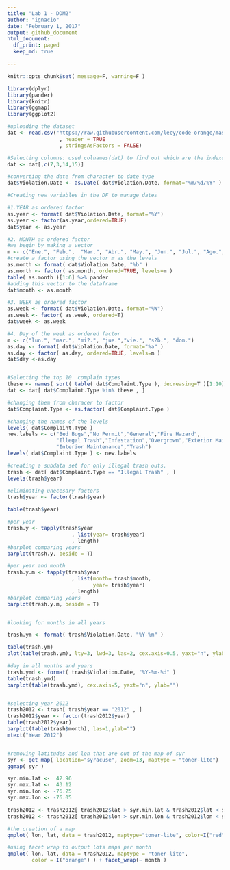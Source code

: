 ```yaml
---
title: "Lab 1 - DDM2"
author: "ignacio"
date: "February 1, 2017"
output: github_document
html_document:
  df_print: paged
  keep_md: true

---
```


```r

knitr::opts_chunk$set( message=F, warning=F )

```


```r
library(dplyr)
library(pander)
library(knitr)
library(ggmap)
library(ggplot2)
```


```r
#uploading the dataset
dat <- read.csv("https://raw.githubusercontent.com/lecy/code-orange/master/data/code%20violations.csv"
                 , header = TRUE
                 , stringsAsFactors = FALSE)

#Selecting columns: used colnames(dat) to find out which are the indexes i need
dat <- dat[,c(7,3,14,15)]

#converting the date from character to date type
dat$Violation.Date <- as.Date( dat$Violation.Date, format="%m/%d/%Y" )

#Creating new variables in the DF to manage dates

#1.YEAR as ordered factor
as.year <- format( dat$Violation.Date, format="%Y")
as.year <- factor(as.year,ordered=TRUE)
dat$year <- as.year

#2. MONTH as ordered factor
#we begin by making a vector 
m <- c("Ene.", "Feb.",  "Mar.", "Abr.", "May.", "Jun.", "Jul.", "Ago.", "Set.", "Oct.", "Nov.", "Dic.")
#create a factor using the vector m as the levels
as.month <- format( dat$Violation.Date, "%b" )
as.month <- factor( as.month, ordered=TRUE, levels=m )
table( as.month )[1:6] %>% pander
#adding this vector to the dataframe
dat$month <- as.month

#3. WEEK as ordered factor
as.week <- format( dat$Violation.Date, format="%W")
as.week <- factor( as.week, ordered=T)
dat$week <- as.week

#4. Day of the week as ordered factor
m <- c("lun.", "mar.", "mi?.", "jue.","vie.", "s?b.", "dom.")
as.day <- format( dat$Violation.Date, format="%a" )
as.day <- factor( as.day, ordered=TRUE, levels=m )
dat$day <-as.day


#Selecting the top 10  complain types
these <- names( sort( table( dat$Complaint.Type ), decreasing=T )[1:10] )
dat <- dat[ dat$Complaint.Type %in% these , ]

#changing them from characer to factor
dat$Complaint.Type <- as.factor( dat$Complaint.Type )

#changing the names of the levels
levels( dat$Complaint.Type )
new.labels <- c("Bed Bugs","No Permit","General","Fire Hazard",
                "Illegal Trash","Infestation","Overgrown","Exterior Maintenance",
                "Interior Maintenance","Trash")
levels( dat$Complaint.Type ) <- new.labels

```

```r
#creating a subdata set for only illegal trash outs.
trash <- dat[ dat$Complaint.Type == "Illegal Trash" , ]
levels(trash$year)

#eliminating unecesary factors
trash$year <- factor(trash$year)

table(trash$year)

#per year
trash.y <- tapply(trash$year
                     , list(year= trash$year)
                     , length)
#barplot comparing years
barplot(trash.y, beside = T)

#per year and month
trash.y.m <- tapply(trash$year
                     , list(month= trash$month, 
                            year= trash$year)
                     , length)
#barplot comparing years
barplot(trash.y.m, beside = T)


#looking for months in all years

trash.ym <- format( trash$Violation.Date, "%Y-%m" )

table(trash.ym)
plot(table(trash.ym), lty=3, lwd=3, las=2, cex.axis=0.5, yaxt="n", ylab="")

#day in all months and years
trash.ymd <- format( trash$Violation.Date, "%Y-%m-%d" )
table(trash.ymd)
barplot(table(trash.ymd), cex.axis=5, yaxt="n", ylab="")


#selecting year 2012
trash2012 <- trash[ trash$year == "2012" , ]
trash2012$year <- factor(trash2012$year)
table(trash2012$year)
barplot(table(trash$month), las=1,ylab="")
mtext("Year 2012")


#removing latitudes and lon that are out of the map of syr
syr <- get_map( location="syracuse", zoom=13, maptype = "toner-lite")
ggmap( syr ) 

syr.min.lat <-  42.96
syr.max.lat <-  43.12
syr.min.lon <- -76.25
syr.max.lon <- -76.05

trash2012 <- trash2012[ trash2012$lat > syr.min.lat & trash2012$lat < syr.max.lat , ]
trash2012 <- trash2012[ trash2012$lon > syr.min.lon & trash2012$lon < syr.max.lon , ]

#the creation of a map
qmplot( lon, lat, data = trash2012, maptype="toner-lite", color=I("red"), alpha=0.3 ) + theme(legend.position="none")

#using facet wrap to output lots maps per month
qmplot( lon, lat, data = trash2012, maptype = "toner-lite", 
        color = I("orange") ) + facet_wrap(~ month )

```

